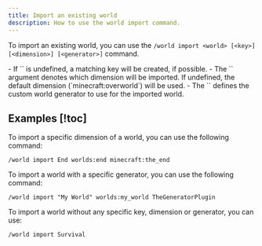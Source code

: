 ```yaml
---
title: Import an existing world
description: How to use the world import command.
---
```


To import an existing world, you can use the `/world import <world> [<key>] [<dimension>] [<generator>]` command.

<Callout type="info" title="Command Syntax">
  - If `<key>` is undefined, a matching key will be created, if possible.
  - The `<dimension>` argument denotes which dimension will be imported.  
  If undefined, the default dimension (`minecraft:overworld`) will be used.
  - The `<generator>` defines the custom world generator to use for the imported world.
</Callout>

## Examples [!toc]

To import a specific dimension of a world, you can use the following command:

```
/world import End worlds:end minecraft:the_end
```

To import a world with a specific generator, you can use the following command:

```
/world import "My World" worlds:my_world TheGeneratorPlugin
```

To import a world without any specific key, dimension or generator, you can use:

```
/world import Survival
```
